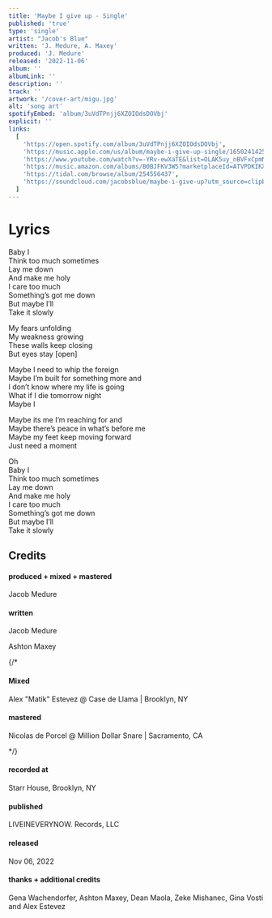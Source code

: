 ```yaml
---
title: 'Maybe I give up - Single'
published: 'true'
type: 'single'
artist: "Jacob's Blue"
written: 'J. Medure, A. Maxey'
produced: 'J. Medure'
released: '2022-11-06'
album: ''
albumLink: ''
description: ''
track: ''
artwork: '/cover-art/migu.jpg'
alt: 'song art'
spotifyEmbed: 'album/3uVdTPnjj6XZOIOdsDOVbj'
explicit: ''
links:
  [
    'https://open.spotify.com/album/3uVdTPnjj6XZOIOdsDOVbj',
    'https://music.apple.com/us/album/maybe-i-give-up-single/1650241425',
    'https://www.youtube.com/watch?v=-YRv-ewXaTE&list=OLAK5uy_nBVFxCpmNUZ9FDGh-P2F5COn150QxsRak',
    'https://music.amazon.com/albums/B0BJFKV3W5?marketplaceId=ATVPDKIKX0DER&musicTerritory=US&ref=dm_sh_zkIb3EAjrNLNEyxy7fNXVMajQ&trackAsin=B0BJFLQKK8',
    'https://tidal.com/browse/album/254556437',
    'https://soundcloud.com/jacobsblue/maybe-i-give-up?utm_source=clipboard&utm_medium=text&utm_campaign=social_sharing',
  ]
---
```


# Lyrics

Baby I  
Think too much sometimes  
Lay me down  
And make me holy  
I care too much  
Something’s got me down  
But maybe I’ll  
Take it slowly

My fears unfolding  
My weakness growing  
These walls keep closing  
But eyes stay [open]

Maybe I need to whip the foreign  
Maybe I’m built for something more and  
I don’t know where my life is going  
What if I die tomorrow night  
Maybe I

Maybe its me I’m reaching for and  
Maybe there’s peace in what’s before me  
Maybe my feet keep moving forward  
Just need a moment

Oh  
Baby I  
Think too much sometimes  
Lay me down  
And make me holy  
I care too much  
Something’s got me down  
But maybe I’ll  
Take it slowly

## Credits

<div className="album-credits flex-col w-full not-prose justify-start">
  <div className="credit flex-auto flex-grow">
    <h4>produced + mixed + mastered</h4>
    <p>Jacob Medure</p>
  </div>
  <div className="credit flex-auto flex-grow">
    <h4>written</h4>
    <p>Jacob Medure</p>
    <p>Ashton Maxey</p>
  </div>
  {/* <div className="credit flex-auto flex-grow">
    <h4>Mixed</h4>
    <p>Alex "Matik" Estevez @ Case de Llama | Brooklyn, NY</p>
  </div>
  <div className="credit flex-auto flex-grow">
    <h4>mastered</h4>
    <p>Nicolas de Porcel @ Million Dollar Snare | Sacramento, CA</p>
  </div> */}
  <div className="credit flex-auto flex-grow">
    <h4>recorded at</h4>
    <p>Starr House, Brooklyn, NY</p>
  </div>
  <div className="credit flex-auto flex-grow">
    <h4>published</h4>
    <p>LIVEINEVERYNOW. Records, LLC</p>
  </div>
  <div className="credit flex-auto flex-grow">
    <h4>released</h4>
    <p>Nov 06, 2022</p>
  </div>
  <div className="credit flex-auto flex-grow">
    <h4>thanks + additional credits</h4>
    <p>
      Gena Wachendorfer, Ashton Maxey, Dean Maola, Zeke Mishanec, Gina Vosti and
      Alex Estevez
    </p>
  </div>
</div>
